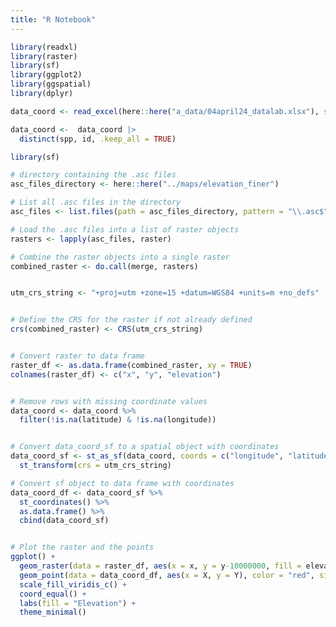 ```yaml
---
title: "R Notebook"
---
```



```r
library(readxl)
library(raster)
library(sf)
library(ggplot2)
library(ggspatial)
library(dplyr)
```



```r
data_coord <- read_excel(here::here("a_data/04april24_datalab.xlsx"), sheet = 3)

data_coord <-  data_coord |> 
  distinct(spp, id, .keep_all = TRUE)
```





```r
library(sf)

# directory containing the .asc files
asc_files_directory <- here::here("../maps/elevation_finer")

# List all .asc files in the directory
asc_files <- list.files(path = asc_files_directory, pattern = "\\.asc$", full.names = TRUE)

# Load the .asc files into a list of raster objects
rasters <- lapply(asc_files, raster)

# Combine the raster objects into a single raster
combined_raster <- do.call(merge, rasters)


utm_crs_string <- "+proj=utm +zone=15 +datum=WGS84 +units=m +no_defs"


# Define the CRS for the raster if not already defined
crs(combined_raster) <- CRS(utm_crs_string)


# Convert raster to data frame
raster_df <- as.data.frame(combined_raster, xy = TRUE)
colnames(raster_df) <- c("x", "y", "elevation")


# Remove rows with missing coordinate values
data_coord <- data_coord %>% 
  filter(!is.na(latitude) & !is.na(longitude))


# Convert data_coord_sf to a spatial object with coordinates
data_coord_sf <- st_as_sf(data_coord, coords = c("longitude", "latitude"), crs = 4326) %>%
  st_transform(crs = utm_crs_string)

# Convert sf object to data frame with coordinates
data_coord_df <- data_coord_sf %>%
  st_coordinates() %>%
  as.data.frame() %>%
  cbind(data_coord_sf)


# Plot the raster and the points
ggplot() +
  geom_raster(data = raster_df, aes(x = x, y = y-10000000, fill = elevation)) +
  geom_point(data = data_coord_df, aes(x = X, y = Y), color = "red", size = 2) +
  scale_fill_viridis_c() +
  coord_equal() +
  labs(fill = "Elevation") +
  theme_minimal()
```

